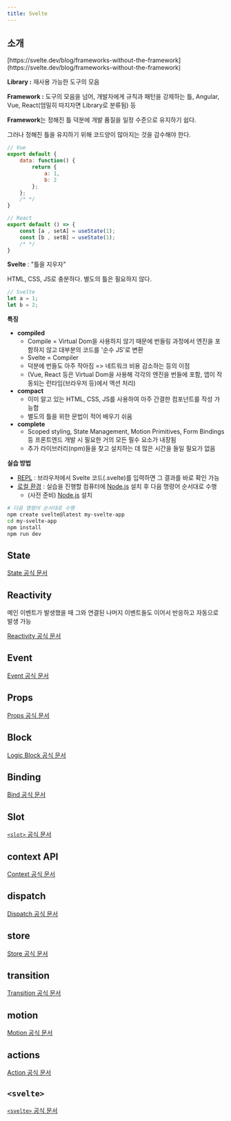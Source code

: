 ```yaml
---
title: Svelte
---
```


## 소개

<Admonition type="info" title="frameworks-without-the-framework">
  [https://svelte.dev/blog/frameworks-without-the-framework](https://svelte.dev/blog/frameworks-without-the-framework)
</Admonition>

**Library :** 재사용 가능한 도구의 모음

**Framework :** 도구의 모음을 넘어, 개발자에게 규칙과 패턴을 강제하는 틀, Angular, Vue, React(엄밀히 따지자면 Library로 분류됨) 등

**Framework**는 정해진 틀 덕분에 개발 품질을 일정 수준으로 유지하기 쉽다.

그러나 정해진 틀을 유지하기 위해 코드양이 많아지는 것을 감수해야 한다.

```js
// Vue
export default {
    data: function() {
        return {
            a: 1,
            b: 2
        };
    };
    /* */
}

// React
export default () => {
    const [a , setA] = useState(1); 
    const [b , setB] = useState(1);
    /* */
}
```

**Svelte** : "틀을 지우자"

HTML, CSS, JS로 충분하다. 별도의 틀은 필요하지 않다.

```js
// Svelte
let a = 1;
let b = 2;
```

**특징**

* **compiled**
  * Compile = Virtual Dom을 사용하지 않기 때문에 번들링 과정에서 엔진을 포함하지 않고 대부분의 코드를 '순수 JS'로 변환
  * Svelte = Compiler
  * 덕분에 번들도 아주 작아짐 => 네트워크 비용 감소하는 등의 이점
  * (Vue, React 등은 Virtual Dom을 사용해 각각의 엔진을 번들에 포함, 앱이 작동되는 런타임(브라우저 등)에서 액션 처리)
* **compact**
  * 이미 알고 있는 HTML, CSS, JS를 사용하여 아주 간결한 컴포넌트를 작성 가능함
  * 별도의 틀을 위한 문법이 적어 배우기 쉬움
* **complete**
  * Scoped styling, State Management, Motion Primitives, Form Bindings 등 프론트엔드 개발 시 필요한 거의 모든 필수 요소가 내장됨
  * 추가 라이브러리(npm)들을 찾고 설치하는 데 많은 시간을 들일 필요가 없음

**실습 방법**

* [REPL](https://svelte.dev/repl/hello-world?version=4.2.1) : 브라우저에서 Svelte 코드(.svelte)를 입력하면 그 결과를 바로 확인 가능
* [로컬 환경](https://kit.svelte.dev/docs/creating-a-project) : 실습을 진행할 컴퓨터에 [Node.js](https://nodejs.org/ko) 설치 후 다음 명령어 순서대로 수행
  * (사전 준비) [Node.js](https://nodejs.org/ko) 설치

```bash
# 다음 명령어 순서대로 수행
npm create svelte@latest my-svelte-app
cd my-svelte-app
npm install
npm run dev
```

## State

[State 공식 문서](https://freeseamew.gitbook.io/svelte/3./state)

## Reactivity

메인 이벤트가 발생했을 때 그와 연결된 나머지 이벤트들도 이어서 반응하고 자동으로 발생 가능

[Reactivity 공식 문서](https://svelte.dev/docs/svelte-components#script-2-assignments-are-reactive)

## Event

[Event 공식 문서](https://svelte.dev/docs/element-directives#on-eventname)

## Props

[Props 공식 문서](https://svelte.dev/docs/basic-markup#attributes-and-props)

## Block

[Logic Block 공식 문서](https://svelte.dev/docs/logic-blocks)

## Binding

[Bind 공식 문서](https://svelte.dev/docs/element-directives#bind-property)

## Slot

[`<slot>` 공식 문서](https://svelte.dev/docs/special-elements#slot)

## context API

[Context 공식 문서](https://svelte.dev/docs/svelte#setcontext)

## dispatch

[Dispatch 공식 문서](https://svelte.dev/docs/svelte#createeventdispatcher)

## store

[Store 공식 문서](https://svelte.dev/docs/svelte-store)

## transition

[Transition 공식 문서](https://svelte.dev/docs/svelte-motion)

## motion

[Motion 공식 문서](https://svelte.dev/docs/svelte-motion)

## actions

[Action 공식 문서](https://svelte.dev/docs/svelte-action)

## `<svelte>`

[`<svelte>` 공식 문서](https://svelte.dev/docs/special-elements#svelte-self)
